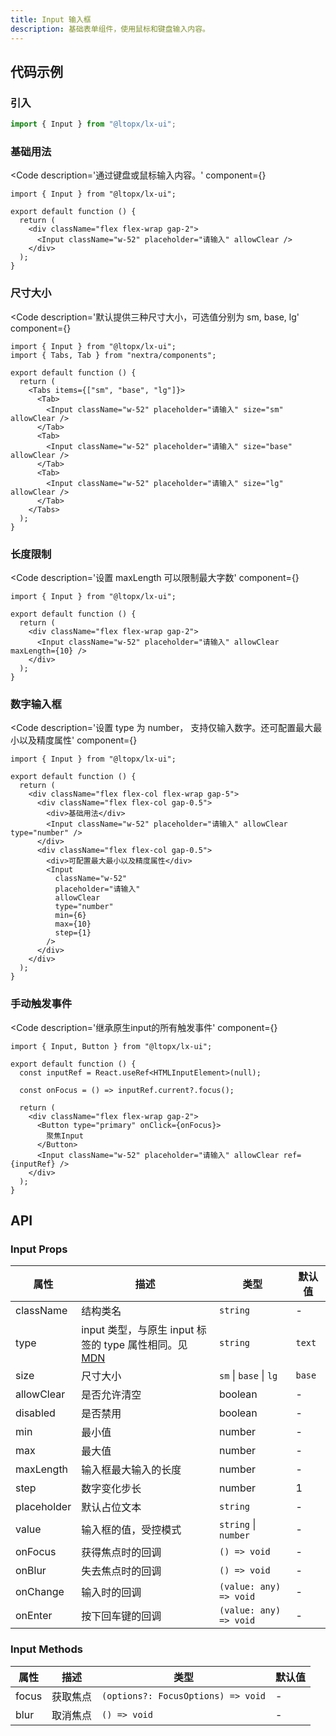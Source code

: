 ```yaml
---
title: Input 输入框
description: 基础表单组件，使用鼠标和键盘输入内容。
---
```



## 代码示例

### 引入

```js copy
import { Input } from "@ltopx/lx-ui";
```

### 基础用法

<Code 
  description='通过键盘或鼠标输入内容。' 
  component={<Basic />}
>
```tsx filename="Input.tsx" copy
import { Input } from "@ltopx/lx-ui";

export default function () {
  return (
    <div className="flex flex-wrap gap-2">
      <Input className="w-52" placeholder="请输入" allowClear />
    </div>
  );
}
```
</Code>

### 尺寸大小

<Code 
  description='默认提供三种尺寸大小，可选值分别为 sm, base, lg' 
  component={<Size />}
>
```tsx filename="Input.tsx" copy
import { Input } from "@ltopx/lx-ui";
import { Tabs, Tab } from "nextra/components";

export default function () {
  return (
    <Tabs items={["sm", "base", "lg"]}>
      <Tab>
        <Input className="w-52" placeholder="请输入" size="sm" allowClear />
      </Tab>
      <Tab>
        <Input className="w-52" placeholder="请输入" size="base" allowClear />
      </Tab>
      <Tab>
        <Input className="w-52" placeholder="请输入" size="lg" allowClear />
      </Tab>
    </Tabs>
  );
}
```
</Code>

### 长度限制

<Code 
  description='设置 maxLength 可以限制最大字数' 
  component={<MaxLength />}
>
```tsx filename="Input.tsx" copy {6}
import { Input } from "@ltopx/lx-ui";

export default function () {
  return (
    <div className="flex flex-wrap gap-2">
      <Input className="w-52" placeholder="请输入" allowClear maxLength={10} />
    </div>
  );
}
```
</Code>

### 数字输入框

<Code 
  description='设置 type 为 number， 支持仅输入数字。还可配置最大最小以及精度属性' 
  component={<Number />}
>
```tsx filename="Input.tsx" copy {8,16-19}
import { Input } from "@ltopx/lx-ui";

export default function () {
  return (
    <div className="flex flex-col flex-wrap gap-5">
      <div className="flex flex-col gap-0.5">
        <div>基础用法</div>
        <Input className="w-52" placeholder="请输入" allowClear type="number" />
      </div>
      <div className="flex flex-col gap-0.5">
        <div>可配置最大最小以及精度属性</div>
        <Input
          className="w-52"
          placeholder="请输入"
          allowClear
          type="number"
          min={6}
          max={10}
          step={1}
        />
      </div>
    </div>
  );
}
```
</Code>

### 手动触发事件

<Code 
  description='继承原生input的所有触发事件' 
  component={<Trigger />}
>
```tsx filename="Input.tsx" copy
import { Input, Button } from "@ltopx/lx-ui";

export default function () {
  const inputRef = React.useRef<HTMLInputElement>(null);
  
  const onFocus = () => inputRef.current?.focus();
  
  return (
    <div className="flex flex-wrap gap-2">
      <Button type="primary" onClick={onFocus}>
        聚焦Input
      </Button>
      <Input className="w-52" placeholder="请输入" allowClear ref={inputRef} />
    </div>
  );
}
```
</Code>

## API

### Input Props

| 属性        | 描述                                                                                                                                        | 类型                   | 默认值 |
| ----------- | ------------------------------------------------------------------------------------------------------------------------------------------- | ---------------------- | ------ |
| className   | 结构类名                                                                                                                                    | `string`               | -      |
| type        | input 类型，与原生 input 标签的 type 属性相同。见 [MDN](https://developer.mozilla.org/zh-CN/docs/Web/HTML/Element/input#%E5%B1%9E%E6%80%A7) | `string`               | `text` |
| size        | 尺寸大小                                                                                                                                    | `sm` \| `base` \| `lg` | `base` |
| allowClear  | 是否允许清空                                                                                                                                | boolean                | -      |
| disabled    | 是否禁用                                                                                                                                    | boolean                | -      |
| min         | 最小值                                                                                                                                      | number                 | -      |
| max         | 最大值                                                                                                                                      | number                 | -      |
| maxLength   | 输入框最大输入的长度                                                                                                                        | number                 | -      |
| step        | 数字变化步长                                                                                                                                | number                 | 1      |
| placeholder | 默认占位文本                                                                                                                                | `string`               | -      |
| value       | 输入框的值，受控模式                                                                                                                        | `string` \| `number`   | -      |
| onFocus     | 获得焦点时的回调                                                                                                                            | `() => void`           | -      |
| onBlur      | 失去焦点时的回调                                                                                                                            | `() => void`           | -      |
| onChange    | 输入时的回调                                                                                                                                | `(value: any) => void` | -      |
| onEnter     | 按下回车键的回调                                                                                                                            | `(value: any) => void` | -      |

### Input Methods

| 属性  | 描述     | 类型                               | 默认值 |
| ----- | -------- | ---------------------------------- | ------ |
| focus | 获取焦点 | `(options?: FocusOptions) => void` | -      |
| blur  | 取消焦点 | `() => void`                       | -      |

